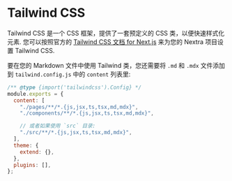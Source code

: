 # Tailwind CSS

Tailwind CSS 是一个 CSS 框架，提供了一套预定义的 CSS 类，以便快速样式化元素. 您可以按照官方的
[Tailwind CSS 文档 for Next.js](https://tailwindcss.com/docs/guides/nextjs)
来为您的 Nextra 项目设置 Tailwind CSS.

要在您的 Markdown 文件中使用 Tailwind 类，您还需要将 `.md` 和 `.mdx` 文件添加到 `tailwind.config.js` 中的 `content` 列表里:

```js filename="tailwind.config.js" /md,mdx/
/** @type {import('tailwindcss').Config} */
module.exports = {
  content: [
    "./pages/**/*.{js,jsx,ts,tsx,md,mdx}",
    "./components/**/*.{js,jsx,ts,tsx,md,mdx}",

    // 或者如果使用 `src` 目录:
    "./src/**/*.{js,jsx,ts,tsx,md,mdx}",
  ],
  theme: {
    extend: {},
  },
  plugins: [],
};
```
